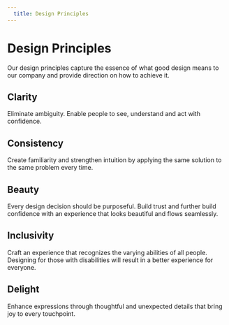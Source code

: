 ```yaml
---
  title: Design Principles
---
```


# Design Principles

Our design principles capture the essence
of what good design means to our company
and provide direction on how to achieve it.

## Clarity

Eliminate ambiguity. Enable people to see,
understand and act with confidence.

## Consistency

Create familiarity and strengthen intuition
by applying the same solution to the same
problem every time.

## Beauty

Every design decision should be purposeful.
Build trust and further build confidence with
an experience that looks beautiful and flows
seamlessly.

## Inclusivity

Craft an experience that recognizes the
varying abilities of all people. Designing
for those with disabilities will result in
a better experience for everyone.

## Delight

Enhance expressions through thoughtful and
unexpected details that bring joy to every
touchpoint.